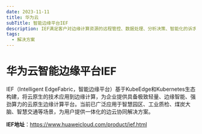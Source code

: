 ```yaml
---
date: 2023-11-11
title: 华为云
subTitle: 智能边缘平台IEF
description: IEF满足客户对边缘计算资源的远程管控、数据处理、分析决策、智能化的诉求，为企业提供边、云协同的一体化边缘计算解决方案
tags:
  - 解决方案
---
```



# 华为云智能边缘平台IEF

IEF（Intelligent EdgeFabric，智能边缘平台）基于KubeEdge和Kubernetes生态构建，将云原生的技术应用到边缘计算，为企业提供具备极致轻量、边缘智能、强劲算力的云原生边缘计算平台。当前已广泛应用于智慧园区、工业质检、煤炭大脑、智慧交通等场景，为用户提供一体化的边云协同解决方案。

**IEF地址**：https://www.huaweicloud.com/product/ief.html
